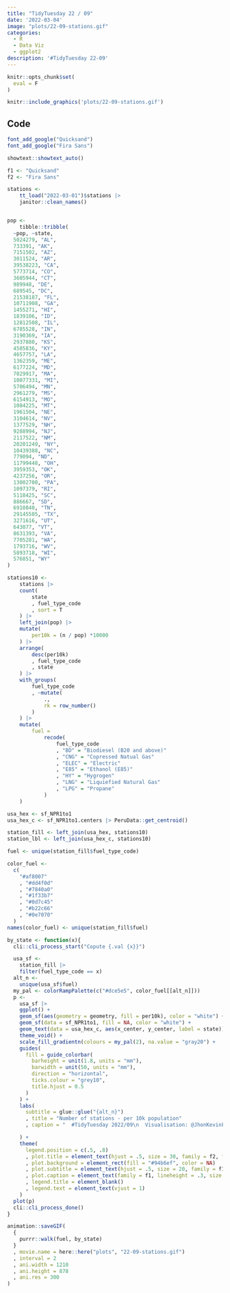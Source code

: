 ```yaml
---
title: "TidyTuesday 22 / 09" 
date: '2022-03-04'
image: "plots/22-09-stations.gif"
categories:
  - R
  - Data Viz 
  - ggplot2
description: '#TidyTuesday 22-09'
---
```


```r
knitr::opts_chunk$set(
  eval = F
)
```

```r
knitr::include_graphics('plots/22-09-stations.gif')
```

## Code

```r
font_add_google("Quicksand")
font_add_google("Fira Sans")

showtext::showtext_auto()

f1 <- "Quicksand"
f2 <- "Fira Sans"

stations <-
    tt_load("2022-03-01")$stations |>
    janitor::clean_names()


pop <-
    tibble::tribble(
  ~pop, ~state,
  5024279, "AL",
  733391, "AK",
  7151502, "AZ",
  3011524, "AR",
  39538223, "CA",
  5773714, "CO",
  3605944, "CT",
  989948, "DE",
  689545, "DC",
  21538187, "FL",
  10711908, "GA",
  1455271, "HI",
  1839106, "ID",
  12812508, "IL",
  6785528, "IN",
  3190369, "IA",
  2937880, "KS",
  4505836, "KY",
  4657757, "LA",
  1362359, "ME",
  6177224, "MD",
  7029917, "MA",
  10077331, "MI",
  5706494, "MN",
  2961279, "MS",
  6154913, "MO",
  1084225, "MT",
  1961504, "NE",
  3104614, "NV",
  1377529, "NH",
  9288994, "NJ",
  2117522, "NM",
  20201249, "NY",
  10439388, "NC",
  779094, "ND",
  11799448, "OH",
  3959353, "OK",
  4237256, "OR",
  13002700, "PA",
  1097379, "RI",
  5118425, "SC",
  886667, "SD",
  6910840, "TN",
  29145505, "TX",
  3271616, "UT",
  643077, "VT",
  8631393, "VA",
  7705281, "WA",
  1793716, "WV",
  5893718, "WI",
  576851, "WY"
)


```



```r
stations10 <-
    stations |>
    count(
        state
        , fuel_type_code
        , sort = T
    ) |>
    left_join(pop) |>
    mutate(
        per10k = (n / pop) *10000
    ) |>
    arrange(
        desc(per10k)
        , fuel_type_code
        , state
    ) |>
    with_groups(
        fuel_type_code
        , ~mutate(
            .,
            rk = row_number()
        )
    ) |>
    mutate(
        fuel =
            recode(
                fuel_type_code
                , "BD" = "Biodiesel (B20 and above)"
                , "CNG" = "Copressed Natual Gas"
                , "ELEC" = "Electric"
                , "E85" = "Ethanol (E85)"
                , "HY" = "Hygrogen"
                , "LNG" = "Liquiefied Natural Gas"
                , "LPG" = "Propane"
            )
    )
```


```r
usa_hex <- sf_NPR1to1
usa_hex_c <- sf_NPR1to1.centers |> PeruData::get_centroid()

station_fill <- left_join(usa_hex, stations10)
station_lbl <- left_join(usa_hex_c, stations10)

fuel <- unique(station_fill$fuel_type_code)

color_fuel <-
  c(
    "#af8007"
    , "#dd4f0d"
    , "#7840a0"
    , "#1f33b7"
    , "#0d7c45"
    , "#b22c66"
    , "#0e7070"
  )
names(color_fuel) <- unique(station_fill$fuel)


```


```r

by_state <- function(x){
  cli::cli_process_start("Copute {.val {x}}")

  usa_sf <-
    station_fill |>
    filter(fuel_type_code == x)
  alt_n <-
    unique(usa_sf$fuel)
  my_pal <- colorRampPalette(c("#dce5e5", color_fuel[[alt_n]]))
  p <-
    usa_sf |>
    ggplot() +
    geom_sf(aes(geometry = geometry, fill = per10k), color = "white") +
    geom_sf(data = sf_NPR1to1, fill = NA, color = "white") +
    geom_text(data = usa_hex_c, aes(x_center, y_center, label = state)) +
    theme_void() +
    scale_fill_gradientn(colours = my_pal(2), na.value = "gray20") +
    guides(
      fill = guide_colorbar(
        barheight = unit(1.8, units = "mm"),
        barwidth = unit(50, units = "mm"),
        direction = "horizontal",
        ticks.colour = "grey10",
        title.hjust = 0.5
      )
    ) +
    labs(
      subtitle = glue::glue("{alt_n}")
      , title = "Number of stations - per 10k population"
      , caption = "  #TidyTuesday 2022/09\n  Visualisation: @JhonKevinFlore1\n"

    ) +
    theme(
      legend.position = c(.5, .8)
      , plot.title = element_text(hjust = .5, size = 30, family = f2, face = "bold")
      , plot.background = element_rect(fill = "#94b6ef", color = NA)
      , plot.subtitle = element_text(hjust = .5, size = 20, family = f1, color = color_fuel[[alt_n]], face = "bold")
      , plot.caption = element_text(family = f1, lineheight = .3, size = 12, hjust = 0)
      , legend.title = element_blank()
      , legend.text = element_text(vjust = 1)
    )
  plot(p)
  cli::cli_process_done()
}

animation::saveGIF(
  {
    purrr::walk(fuel, by_state)
  }
  , movie.name = here::here("plots", "22-09-stations.gif")
  , interval = 2
  , ani.width = 1210
  , ani.height = 878
  , ani.res = 300
)
```

